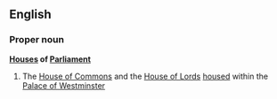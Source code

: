 ==English==
===Proper noun===
'''[[House]]s of [[Parliament]]'''
#The [[House of Commons]] and the [[House of Lords]] [[housed]] within the [[Palace of Westminster]]
